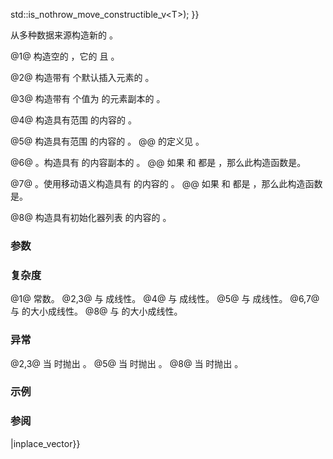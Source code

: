 {{cpp/container/inplace_vector/title|inplace_vector}}
{{cpp/container/inplace_vector/navbar}}
{{dcl begin}}
{{dcl|since=c++26|num=1|
constexpr inplace_vector() noexcept;
}}
{{dcl|since=c++26|num=2|
constexpr explicit inplace_vector( size_type count );
}}
{{dcl|since=c++26|num=3|
constexpr inplace_vector( size_type count, const T&amp; value );
}}
{{dcl|since=c++26|num=4|
template&lt; class InputIt &gt;
constexpr inplace_vector( InputIt first, InputIt last );
}}
{{dcl|since=c++26|num=5|
template&lt; /*container-compatible-range*/&lt;T&gt; R &gt;
constexpr inplace_vector( std::from_range_t, R&amp;&amp; rg );
}}
{{dcl|since=c++26|num=6|
constexpr inplace_vector( const inplace_vector&amp; other );
}}
{{dcl|since=c++26|num=7|1=
constexpr inplace_vector( inplace_vector&amp;&amp; other )
    noexcept(N == 0 {{!!}} std::is_nothrow_move_constructible_v&lt;T&gt;);
}}
{{dcl|since=c++26|num=8|
constexpr inplace_vector( std::initializer_list&lt;T&gt; init );
}}
{{dcl end}}

从多种数据来源构造新的 {{tt|inplace_vector}}。

@1@ 构造空的 {{tt|inplace_vector}}，它的 {{c|1=data() == nullptr}} 且 {{c|1=size() == 0}}。

@2@ 构造带有 {{c|count}} 个默认插入元素的 {{tt|inplace_vector}}。

@3@ 构造带有 {{c|count}} 个值为 {{c|value}} 的元素副本的 {{tt|inplace_vector}}。

@4@ 构造具有范围 {{range|first|last}} 的内容的 {{tt|inplace_vector}}。

@5@ 构造具有范围 {{c|rg}} 的内容的 {{tt|inplace_vector}}。
@@ {{c/core|/*container-compatible-range*/}} 的定义见 {{l2tt|cpp/ranges/to}}。

@6@ {{lt|cpp/language/copy constructor|复制构造函数}}。构造具有 {{c|other}} 的内容副本的 {{tt|inplace_vector}}。
@@ 如果 {{c|N &gt; 0}} 和 {{c|std::is_trivially_copy_constructible_v&lt;T&gt;}} 都是 {{c|true}}，那么此构造函数是{{ls|cpp/language/copy constructor#平凡复制构造函数}}。

@7@ {{lt|cpp/language/move constructor|移动构造函数}}。使用移动语义构造具有 {{c|other}} 的内容的 {{tt|inplace_vector}}。
@@ 如果 {{c|N &gt; 0}} 和 {{c|std::is_trivially_move_constructible_v&lt;T&gt;}} 都是 {{c|true}}，那么此构造函数是{{ls|cpp/language/move constructor#平凡移动构造函数}}。

@8@ 构造具有初始化器列表 {{c|init}} 的内容的 {{tt|inplace_vector}}。

===参数===
{{par begin}}
{{par|count|容器的大小}}
{{par|value|用以初始化容器元素的值}}
{{par range|3=要复制的|range=源}}
{{par|rg|包含用以初始化容器元素的值的范围}}
{{par|other|用以初始化容器元素的来源的另一个 {{tt|inplace_vector}}}}
{{par|init|用以初始化容器元素的初始化器列表}}
{{par hreq}}
{{par req named|T|DefaultInsertable|overloads=2,3}}
{{par end}}

===复杂度===
@1@ 常数。
@2,3@ 与 {{c|count}} 成线性。
@4@ 与 {{c|std::distance(first, last)}} 成线性。
@5@ 与 {{c|std::ranges::distance(rg)}} 成线性。
@6,7@ 与 {{c|other}} 的大小成线性。
@8@ 与 {{c|init}} 的大小成线性。

===异常===
@2,3@ 当 {{c|count &gt; N}} 时抛出 {{lc|std::bad_alloc}}。
@5@ 当 {{c|std::ranges::size(rg) &gt; N}} 时抛出 {{lc|std::bad_alloc}}。
@8@ 当 {{c|init.size() &gt; N}} 时抛出 {{lc|std::bad_alloc}}。

===示例===
{{example
|code=
#include &lt;cassert&gt;
#include &lt;initializer_list&gt;
#include &lt;inplace_vector&gt;
#include &lt;new&gt;
#include &lt;print&gt;
#include &lt;ranges&gt;

int main()
{
    std::inplace_vector&lt;int, 4&gt; v1; // 重载 (1)
    assert(v1.size() == 0 &amp;&amp; v1.capacity() == 4);
    
    std::inplace_vector&lt;int, 0&gt; v2; // 重载 (1)，允许 N == 0
    assert(v2.size() == 0 &amp;&amp; v2.capacity() == 0);
    
    std::inplace_vector&lt;int, 5&gt; v3(3); // 重载 (2)
    assert(v3.size() == 3 &amp;&amp; v3.capacity() == 5);
    std::println("v3 = {}", v3);
    
    try
    {
        std::inplace_vector&lt;int, 3&gt; v(4); // 重载 (2)，count &gt; N 时抛出
    }
    catch(const std::bad_alloc&amp; ex1)
    {
        std::println("ex1.what(): {}", ex1.what());
    }
    
    std::inplace_vector&lt;int, 5&gt; v4(3, 8); // 重载 (3)
    assert(v4.size() == 3 &amp;&amp; v4.capacity() == 5);
    std::println("v4 = {}", v4);
    
    try
    {
        std::inplace_vector&lt;int, 3&gt; v(4, 2); // 重载 (3)，count &gt; N 时抛出
    }
    catch(const std::bad_alloc&amp; ex2)
    {
        std::println("ex2.what(): {}", ex2.what());
    }
    
    const auto init = {1, 2, 3};
    
    std::inplace_vector&lt;int, 4&gt; v5(init.begin(), init.end()); // 重载 (4)
    assert(v5.size() == 3 &amp;&amp; v5.capacity() == 4);
    std::println("v5 = {}", v5);
    
    std::inplace_vector&lt;int, 4&gt; v6(std::from_range, init); // 重载 (5)
    assert(v6.size() == 3 &amp;&amp; v6.capacity() == 4);
    std::println("v6 = {}", v6);
    
    std::inplace_vector&lt;int, 4&gt; v7(v6); // 重载 (6)
    assert(v7.size() == 3 &amp;&amp; v7.capacity() == 4);
    std::println("v7 = {}", v7);
    assert(v6.size() == 3);
    
    std::inplace_vector&lt;int, 4&gt; v8(std::move(v6)); // 重载 (7)
    // 注意，移动后 v6 处于有效但不确定的状态。
    assert(v8.size() == 3 &amp;&amp; v8.capacity() == 4);
    std::println("v8 = {}", v8);
    
    std::inplace_vector&lt;int, 4&gt; v9(init); // 重载 (8)
    assert(v9.size() == 3 &amp;&amp; v9.capacity() == 4);
    std::println("v9 = {}", v9);
    
    try
    {
        std::inplace_vector&lt;int, 2&gt; v(init); // 重载 (8)，init.size() &gt; N 时抛出
    }
    catch(const std::bad_alloc&amp; ex3)
    {
        std::println("ex3.what(): {}", ex3.what());
    }
}
|p=true
|output=
v3 = [0, 0, 0]
ex1.what(): std::bad_alloc
v4 = [42, 42, 42]
ex2.what(): std::bad_alloc
v5 = [1, 2, 3]
v6 = [1, 2, 3]
v7 = [1, 2, 3]
v8 = [1, 2, 3]
v9 = [1, 2, 3]
ex3.what(): std::bad_alloc
}}

===参阅===
{{dsc begin}}
{{dsc inc|cpp/container/dsc operator{{=}}|inplace_vector}}
{{dsc inc|cpp/container/dsc capacity|inplace_vector}}
{{dsc inc|cpp/container/dsc data|inplace_vector}}
{{dsc inc|cpp/container/dsc size|inplace_vector}}
{{dsc inc|cpp/iterator/dsc size}}
{{dsc inc|cpp/iterator/dsc data}}
{{dsc end}}

{{langlinks|de|en|es|fr|it|ja|pl|pt|ru}}
